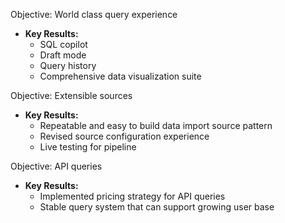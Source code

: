 
Objective: World class query experience

* **Key Results:**
    * SQL copilot
    * Draft mode 
    * Query history
    * Comprehensive data visualization suite

Objective: Extensible sources

* **Key Results:**
    * Repeatable and easy to build data import source pattern
    * Revised source configuration experience
    * Live testing for pipeline

Objective: API queries

* **Key Results:**
    * Implemented pricing strategy for API queries
    * Stable query system that can support growing user base